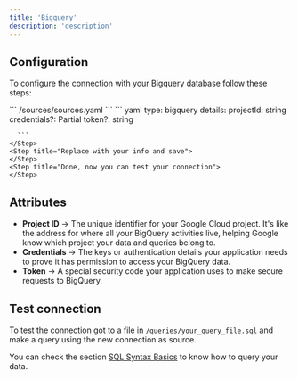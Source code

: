```yaml
---
title: 'Bigquery'
description: 'description'
---
```


## Configuration

To configure the connection with your Bigquery database follow these steps:

<Steps>
    <Step title="Go to the sources file in your Latitude project">
        ```
            /sources/sources.yaml
        ```
    </Step>
    <Step title="Add the following code for your Bigquery connection">
      ``` yaml
      type: bigquery
          details:
            projectId: string
            credentials?: Partial<BigQueryOptions>
            token?: string

      ```
    </Step>
    <Step title="Replace with your info and save">
    </Step>
    <Step title="Done, now you can test your connection">
    </Step>
</Steps>

## Attributes

- **Project ID** → The unique identifier for your Google Cloud project. It's like the address for where all your BigQuery activities live, helping Google know which project your data and queries belong to.
- **Credentials** → The keys or authentication details your application needs to prove it has permission to access your BigQuery data.
- **Token** → A special security code your application uses to make secure requests to BigQuery.

## Test connection

To test the connection got to a file in `/queries/your_query_file.sql` and make a query using the new connection as source.

You can check the section [SQL Syntax Basics](../queries/basics/sql-syntax-basics) to know how to query your data. 